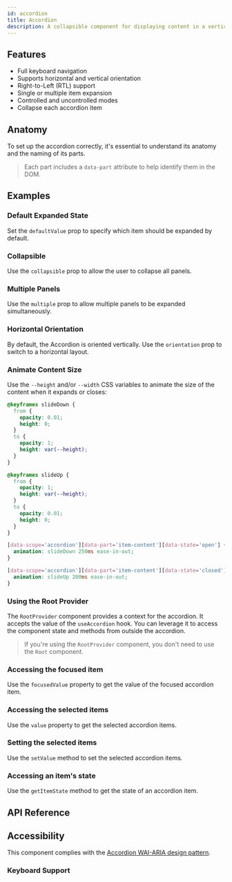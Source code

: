 ```yaml
---
id: accordion
title: Accordion
description: A collapsible component for displaying content in a vertical stack.
---
```


<ComponentPreview id="Accordion" />

## Features

- Full keyboard navigation
- Supports horizontal and vertical orientation
- Right-to-Left (RTL) support
- Single or multiple item expansion
- Controlled and uncontrolled modes
- Collapse each accordion item

## Anatomy

To set up the accordion correctly, it's essential to understand its anatomy and the naming of its
parts.

> Each part includes a `data-part` attribute to help identify them in the DOM.

<Anatomy id="accordion" />

## Examples

### Default Expanded State

Set the `defaultValue` prop to specify which item should be expanded by default.

<Example id="basic" />

### Collapsible

Use the `collapsible` prop to allow the user to collapse all panels.

<Example id="collapsible" />

### Multiple Panels

Use the `multiple` prop to allow multiple panels to be expanded simultaneously.

<Example id="multiple" />

### Horizontal Orientation

By default, the Accordion is oriented vertically. Use the `orientation` prop to switch to a
horizontal layout.

<Example id="horizontal" />

### Animate Content Size

Use the `--height` and/or `--width` CSS variables to animate the size of the content when it expands
or closes:

```css
@keyframes slideDown {
  from {
    opacity: 0.01;
    height: 0;
  }
  to {
    opacity: 1;
    height: var(--height);
  }
}

@keyframes slideUp {
  from {
    opacity: 1;
    height: var(--height);
  }
  to {
    opacity: 0.01;
    height: 0;
  }
}

[data-scope='accordion'][data-part='item-content'][data-state='open'] {
  animation: slideDown 250ms ease-in-out;
}

[data-scope='accordion'][data-part='item-content'][data-state='closed'] {
  animation: slideUp 200ms ease-in-out;
}
```

### Using the Root Provider

The `RootProvider` component provides a context for the accordion. It accepts the value of the
`useAccordion` hook. You can leverage it to access the component state and methods from outside the
accordion.

<Example id="root-provider" />

> If you're using the `RootProvider` component, you don't need to use the `Root` component.

### Accessing the focused item

Use the `focusedValue` property to get the value of the focused accordion item.

<Example id="context/focusedValue" />

### Accessing the selected items

Use the `value` property to get the selected accordion items.

<Example id="context/value" />

### Setting the selected items

Use the `setValue` method to set the selected accordion items.

<Example id="context/setValue" />

### Accessing an item's state

Use the `getItemState` method to get the state of an accordion item.

<Example id="context/getItemState" />

## API Reference

<ComponentTypes id="accordion" />

## Accessibility

This component complies with the
[Accordion WAI-ARIA design pattern](https://www.w3.org/WAI/ARIA/apg/patterns/accordion/).

### Keyboard Support

<KeyBindingsTable id="accordion" />
